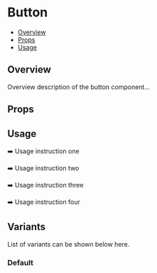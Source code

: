 

<Meta of={Button} />

# Button

- [Overview](#overview)
- [Props](#props)
- [Usage](#usage)

## Overview
Overview description of the button component...

## Props
<Controls />

## Usage
➡️ Usage instruction one

➡️ Usage instruction two

➡️ Usage instruction three

➡️ Usage instruction four

## Variants
List of variants can be shown below here.

### Default
<Canvas of={Button.Default} />
